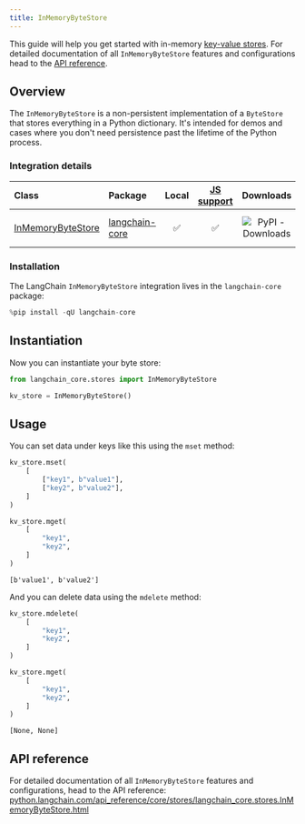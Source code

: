 ```yaml
---
title: InMemoryByteStore
---
```


This guide will help you get started with in-memory [key-value stores](/oss/integrations/stores). For detailed documentation of all `InMemoryByteStore` features and configurations head to the [API reference](https://python.langchain.com/api_reference/core/stores/langchain_core.stores.InMemoryByteStore.html).

## Overview

The `InMemoryByteStore` is a non-persistent implementation of a `ByteStore` that stores everything in a Python dictionary. It's intended for demos and cases where you don't need persistence past the lifetime of the Python process.

### Integration details

| Class | Package | Local | [JS support](https://js.langchain.com/docs/integrations/stores/in_memory/) | Downloads | Version |
| :--- | :--- | :---: | :---: |  :---: | :---: |
| [InMemoryByteStore](https://python.langchain.com/api_reference/core/stores/langchain_core.stores.InMemoryByteStore.html) | [langchain-core](https://python.langchain.com/api_reference/core/index.html) | ✅ | ✅ | ![PyPI - Downloads](https://img.shields.io/pypi/dm/langchain_core?style=flat-square&label=%20) | ![PyPI - Version](https://img.shields.io/pypi/v/langchain_core?style=flat-square&label=%20) |

### Installation

The LangChain `InMemoryByteStore` integration lives in the `langchain-core` package:

```python
%pip install -qU langchain-core
```

## Instantiation

Now you can instantiate your byte store:

```python
from langchain_core.stores import InMemoryByteStore

kv_store = InMemoryByteStore()
```

## Usage

You can set data under keys like this using the `mset` method:

```python
kv_store.mset(
    [
        ["key1", b"value1"],
        ["key2", b"value2"],
    ]
)

kv_store.mget(
    [
        "key1",
        "key2",
    ]
)
```

```output
[b'value1', b'value2']
```

And you can delete data using the `mdelete` method:

```python
kv_store.mdelete(
    [
        "key1",
        "key2",
    ]
)

kv_store.mget(
    [
        "key1",
        "key2",
    ]
)
```

```output
[None, None]
```

## API reference

For detailed documentation of all `InMemoryByteStore` features and configurations, head to the API reference: [python.langchain.com/api_reference/core/stores/langchain_core.stores.InMemoryByteStore.html](https://python.langchain.com/api_reference/core/stores/langchain_core.stores.InMemoryByteStore.html)
